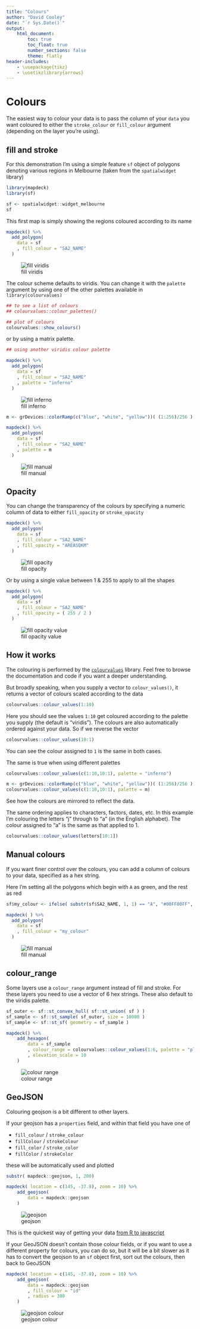 ```yaml
---
title: "Colours"
author: "David Cooley"
date: "`r Sys.Date()`"
output: 
    html_document:
        toc: true
        toc_float: true
        number_sections: false
        theme: flatly
header-includes: 
    - \usepackage{tikz}
    - \usetikzlibrary{arrows}
---
```


# Colours

The easiest way to colour your data is to pass the column of your `data` you want coloured to either the `stroke_colour` or `fill_colour` argument (depending on the layer you're using).

## fill and stroke

For this demonstration I'm using a simple feature `sf` object of polygons denoting various regions in Melbourne (taken from the `spatialwidget` library)

```r
library(mapdeck)
library(sf)

sf <- spatialwidget::widget_melbourne
sf
```

This first map is simply showing the regions coloured according to its name

```r
mapdeck() %>%
  add_polygon(
    data = sf
    , fill_colour = "SA2_NAME"
  )
```
![fill viridis](./img/articles/fill_colour_viridis.png)

The colour scheme defaults to viridis. You can change it with the `palette` argument by using one of the other palettes available in `library(colourvalues)`

```r
## to see a list of colours
## colourvalues::colour_palettes()

## plot of colours
colourvalues::show_colours()
```



or by using a matrix palette.

```r
## using another viridis colour palette

mapdeck() %>%
  add_polygon(
    data = sf
    , fill_colour = "SA2_NAME"
    , palette = "inferno"
  )
```
![fill inferno](./img/articles/fill_colour_inferno.png)

```r
m <- grDevices::colorRamp(c("blue", "white", "yellow"))( (1:256)/256 )

mapdeck() %>%
  add_polygon(
    data = sf
    , fill_colour = "SA2_NAME"
    , palette = m
  )

```
![fill manual](./img/articles/fill_manual.png)

## Opacity

You can change the transparency of the colours by specifying a numeric column of data to either `fill_opacity` or `stroke_opacity`

```r
mapdeck() %>%
  add_polygon(
    data = sf
    , fill_colour = "SA2_NAME"
    , fill_opacity = "AREASQKM"
  )
```  
![fill opacity](./img/articles/fill_opacity.png)

Or by using a single value between 1 & 255 to apply to all the shapes

```r
mapdeck() %>%
  add_polygon(
    data = sf
    , fill_colour = "SA2_NAME"
    , fill_opacity = ( 255 / 2 )
  )
```  
![fill opacity value](./img/articles/fill_opacity_value.png)


## How it works

The colouring is performed by the [`colourvalues`](https://github.com/symbolixau/colourvalues) library. Feel free to browse the documentation and code if you want a deeper understanding. 

But broadly speaking, when you supply a vector to `colour_values()`, it returns a vector of colours scaled according to the data

```r
colourvalues::colour_values(1:10)
```

Here you should see the values `1:10` get coloured according to the palette you supply (the default is "viridis"). The colours are also automatically ordered against your data. So if we reverse the vector

```r
colourvalues::colour_values(10:1)
```

You can see the colour assigned to `1` is the same in both cases. 

The same is true when using different palettes

```r
colourvalues::colour_values(c(1:10,10:1), palette = "inferno")

m <- grDevices::colorRamp(c("blue", "white", "yellow"))( (1:256)/256 )
colourvalues::colour_values(c(1:10,10:1), palette = m)
```

See how the colours are mirrored to reflect the data.

The same ordering applies to characters, factors, dates, etc. In this example I'm colouring the letters "j" through to "a" (in the English alphabet). The colour assigned to "a" is the same as that applied to 1.

```r
colourvalues::colour_values(letters[10:1])
```


## Manual colours

If you want finer control over the colours, you can add a column of colours to your data, specified as a hex string.

Here I'm setting all the polygons which begin with `A` as green, and the rest as red

```r
sf$my_colour <- ifelse( substr(sf$SA2_NAME, 1, 1) == "A", "#00FF00FF", "#FF0000FF")

mapdeck( ) %>%
  add_polygon(
    data = sf
    , fill_colour = "my_colour"
  )

```
![fill manual](./img/articles/fill_my_colour.png)


## colour_range

Some layers use a `colour_range` argument instead of fill and stroke. For these layers you need to use a vector of 6 hex strings. These also default to the viridis palette.

```r
sf_outer <- sf::st_convex_hull( sf::st_union( sf ) )
sf_sample <- sf::st_sample( sf_outer, size = 10000 )
sf_sample <- sf::st_sf( geometry = sf_sample )

mapdeck() %>%
	add_hexagon(
		data = sf_sample
		, colour_range = colourvalues::colour_values(1:6, palette = "plasma")
		, elevation_scale = 10
	)

```
![colour range](./img/articles/colour_range_hexagons.png)


## GeoJSON

Colouring geojson is a bit different to other layers. 

If your geojson has a `properties` field, and within that field you have one of 

- `fill_colour` / `stroke_colour`
- `fillColour` / `strokeColour`
- `fill_color` / `stroke_color`
- `fillColor` / `strokeColor`

these will be automatically used and plotted


```r
substr( mapdeck::geojson, 1, 200) 
```

```r
mapdeck( location = c(145, -37.8), zoom = 10) %>%
	add_geojson(
		data = mapdeck::geojson
	)

```
![geojson](./img/articles/geojson.png)


This is the quickest way of getting your data [from R to javascript](https://symbolixau.github.io/mapdeck/articles/benchmarks.html)


If your GeoJSON doesn't contain those colour fields, or if you want to use a different property for colours, you can do so, but it will be a bit slower as it has to convert the geojson to an `sf` object first, sort out the colours, then back to GeoJSON

```r
mapdeck( location = c(145, -37.8), zoom = 10) %>%
	add_geojson(
		data = mapdeck::geojson
		, fill_colour = "id"
		, radius = 300
	)
```

![geojson colour](./img/articles/geojson_colour.png)
